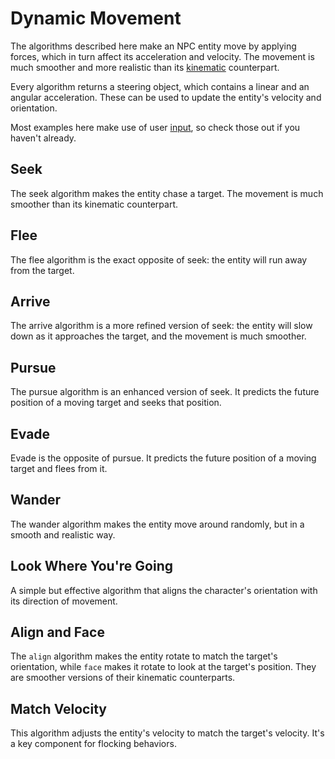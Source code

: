 

<Meta of={Dynamic} />

# Dynamic Movement

The algorithms described here make an NPC entity move by applying forces, which in turn affect its acceleration and velocity. The movement is much smoother and more realistic than its [kinematic](/docs/ai-movement-kinematic-kinematic--docs) counterpart.

Every algorithm returns a steering object, which contains a linear and an angular acceleration. These can be used to update the entity's velocity and orientation.

Most examples here make use of user [input](/docs/games-input--docs), so check those out if you haven't already.

## Seek

The seek algorithm makes the entity chase a target. The movement is much smoother than its kinematic counterpart.

<Source dark code={seek} />

<Canvas of={Dynamic.Seek} />

## Flee

The flee algorithm is the exact opposite of seek: the entity will run away from the target.

<Source dark code={flee} />

<Canvas of={Dynamic.Flee} />

## Arrive

The arrive algorithm is a more refined version of seek: the entity will slow down as it approaches the target, and the movement is much smoother.

<Source dark code={arrive} />

<Canvas of={Dynamic.Arrive} />

## Pursue

The pursue algorithm is an enhanced version of seek. It predicts the future position of a moving target and seeks that position.

<Source dark code={pursue} />

<Canvas of={Dynamic.Pursue} />

## Evade

Evade is the opposite of pursue. It predicts the future position of a moving target and flees from it.

<Source dark code={evade} />

<Canvas of={Dynamic.Evade} />

## Wander

The wander algorithm makes the entity move around randomly, but in a smooth and realistic way.

<Source dark code={wander} />

<Canvas of={Dynamic.Wander} />

## Look Where You're Going

A simple but effective algorithm that aligns the character's orientation with its direction of movement.

<Source dark code={lookWhereYoureGoing} />

<Canvas of={Dynamic.LookWhereYoureGoing} />

## Align and Face

The `align` algorithm makes the entity rotate to match the target's orientation, while `face` makes it rotate to look at the target's position. They are smoother versions of their kinematic counterparts.

<Source dark code={align} />

<Canvas of={Dynamic.Align} />

<Source dark code={face} />

<Canvas of={Dynamic.Face} />

## Match Velocity

This algorithm adjusts the entity's velocity to match the target's velocity. It's a key component for flocking behaviors.

<Source dark code={matchVelocity} />

<Canvas of={Dynamic.MatchVelocity} />
